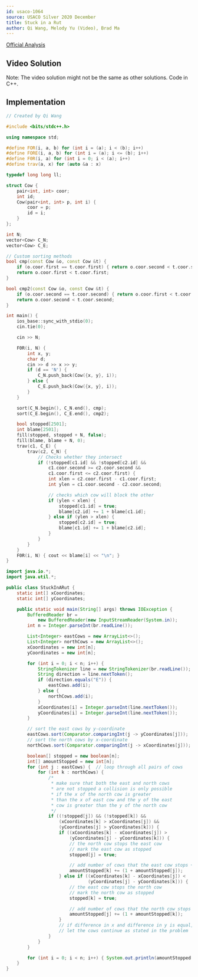 ```yaml
---
id: usaco-1064
source: USACO Silver 2020 December
title: Stuck in a Rut
author: Qi Wang, Melody Yu (Video), Brad Ma
---
```


[Official Analysis](http://usaco.org/current/data/sol_prob3_silver_dec20.html)

## Video Solution

Note: The video solution might not be the same as other solutions. Code in C++.
<YouTube id="7ZA0MQ9uFr4" />

## Implementation

<LanguageSection>
<CPPSection>

```cpp
// Created by Qi Wang

#include <bits/stdc++.h>

using namespace std;

#define FOR(i, a, b) for (int i = (a); i < (b); i++)
#define FORE(i, a, b) for (int i = (a); i <= (b); i++)
#define F0R(i, a) for (int i = 0; i < (a); i++)
#define trav(a, x) for (auto &a : x)

typedef long long ll;

struct Cow {
	pair<int, int> coor;
	int id;
	Cow(pair<int, int> p, int i) {
		coor = p;
		id = i;
	}
};

int N;
vector<Cow> C_N;
vector<Cow> C_E;

// Custom sorting methods
bool cmp(const Cow &o, const Cow &t) {
	if (o.coor.first == t.coor.first) { return o.coor.second < t.coor.second; }
	return o.coor.first < t.coor.first;
}

bool cmp2(const Cow &o, const Cow &t) {
	if (o.coor.second == t.coor.second) { return o.coor.first < t.coor.first; }
	return o.coor.second < t.coor.second;
}

int main() {
	ios_base::sync_with_stdio(0);
	cin.tie(0);

	cin >> N;

	F0R(i, N) {
		int x, y;
		char d;
		cin >> d >> x >> y;
		if (d == 'N') {
			C_N.push_back(Cow({x, y}, i));
		} else {
			C_E.push_back(Cow({x, y}, i));
		}
	}

	sort(C_N.begin(), C_N.end(), cmp);
	sort(C_E.begin(), C_E.end(), cmp2);

	bool stopped[2501];
	int blame[2501];
	fill(stopped, stopped + N, false);
	fill(blame, blame + N, 0);
	trav(c1, C_E) {
		trav(c2, C_N) {
			// Checks whether they intersect
			if (!stopped[c1.id] && !stopped[c2.id] &&
			    c1.coor.second >= c2.coor.second &&
			    c1.coor.first <= c2.coor.first) {
				int xlen = c2.coor.first - c1.coor.first;
				int ylen = c1.coor.second - c2.coor.second;

				// checks which cow will block the other
				if (ylen < xlen) {
					stopped[c1.id] = true;
					blame[c2.id] += 1 + blame[c1.id];
				} else if (ylen > xlen) {
					stopped[c2.id] = true;
					blame[c1.id] += 1 + blame[c2.id];
				}
			}
		}
	}
	F0R(i, N) { cout << blame[i] << "\n"; }
}
```

</CPPSection>

<JavaSection>

```java
import java.io.*;
import java.util.*;

public class StuckInARut {
	static int[] xCoordinates;
	static int[] yCoordinates;

	public static void main(String[] args) throws IOException {
		BufferedReader br =
		    new BufferedReader(new InputStreamReader(System.in));
		int n = Integer.parseInt(br.readLine());

		List<Integer> eastCows = new ArrayList<>();
		List<Integer> northCows = new ArrayList<>();
		xCoordinates = new int[n];
		yCoordinates = new int[n];

		for (int i = 0; i < n; i++) {
			StringTokenizer line = new StringTokenizer(br.readLine());
			String direction = line.nextToken();
			if (direction.equals("E")) {
				eastCows.add(i);
			} else {
				northCows.add(i);
			}
			xCoordinates[i] = Integer.parseInt(line.nextToken());
			yCoordinates[i] = Integer.parseInt(line.nextToken());
		}

		// sort the east cows by y-coordinate
		eastCows.sort(Comparator.comparingInt(j -> yCoordinates[j]));
		// sort the north cows by x-coordinate
		northCows.sort(Comparator.comparingInt(j -> xCoordinates[j]));

		boolean[] stopped = new boolean[n];
		int[] amountStopped = new int[n];
		for (int j : eastCows) {  // loop through all pairs of cows
			for (int k : northCows) {
				/*
				 * make sure that both the east and north cows
				 * are not stopped a collision is only possible
				 * if the x of the north cow is greater
				 * than the x of east cow and the y of the east
				 * cow is greater than the y of the north cow
				 */
				if ((!stopped[j]) && (!stopped[k]) &&
				    (xCoordinates[k] > xCoordinates[j]) &&
				    (yCoordinates[j] > yCoordinates[k])) {
					if ((xCoordinates[k] - xCoordinates[j]) >
					    (yCoordinates[j] - yCoordinates[k])) {
						// the north cow stops the east cow
						// mark the east cow as stopped
						stopped[j] = true;

						// add number of cows that the east cow stops + 1
						amountStopped[k] += (1 + amountStopped[j]);
					} else if ((xCoordinates[k] - xCoordinates[j]) <
					           (yCoordinates[j] - yCoordinates[k])) {
						// the east cow stops the north cow
						// mark the north cow as stopped
						stopped[k] = true;

						// add number of cows that the north cow stops + 1
						amountStopped[j] += (1 + amountStopped[k]);
					}
					// if difference in x and difference in y is equal,
					// let the cows continue as stated in the problem
				}
			}
		}

		for (int i = 0; i < n; i++) { System.out.println(amountStopped[i]); }
	}
}
```

</JavaSection>

</LanguageSection>
